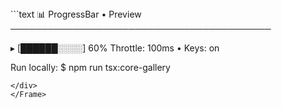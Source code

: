 <Frame>
<div style={{background:'#0f131a',border:'1px solid #1f2430',borderRadius:'8px' ,width:'100%',height:'100%',overflow:'hidden',boxShadow:'0 10px 30px rgba(0,0,0,.35)'}}>
```text
📊 ProgressBar • Preview
──────────────────────────────────────────

  ▸ [██████░░░░] 60%
    Throttle: 100ms • Keys: on

Run locally:
  $ npm run tsx:core-gallery
```
</div>
</Frame>

